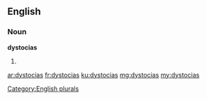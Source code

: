 ==English==

===Noun===
'''dystocias'''

# {{plural of|dystocia}}

[[Category:English plurals]]

[[ar:dystocias]]
[[fr:dystocias]]
[[ku:dystocias]]
[[mg:dystocias]]
[[my:dystocias]]
